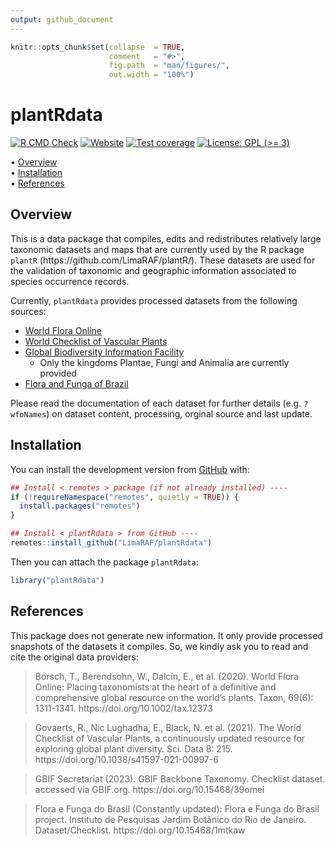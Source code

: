 ```yaml
---
output: github_document
---
```


<!-- README.md is generated from README.Rmd. Please edit that file -->


```r
knitr::opts_chunk$set(collapse  = TRUE,
                      comment   = "#>",
                      fig.path  = "man/figures/",
                      out.width = "100%")
```



plantRdata <!-- <img src="man/figures/package-sticker.png" align="right" style="float:right; height:120px;"/> -->
=========================================================

<!-- badges: start -->
<!-- [![CRAN status](https://www.r-pkg.org/badges/version/plantRdata)](https://CRAN.R-project.org/package=plantRdata) -->
[![R CMD Check](https://github.com/LimaRAF/plantRdata/actions/workflows/R-CMD-check.yaml/badge.svg)](https://github.com/LimaRAF/plantRdata/actions/workflows/R-CMD-check.yaml)
[![Website](https://github.com/LimaRAF/plantRdata/actions/workflows/pkgdown.yaml/badge.svg)](https://github.com/LimaRAF/plantRdata/actions/workflows/pkgdown.yaml)
[![Test coverage](https://github.com/LimaRAF/plantRdata/actions/workflows/test-coverage.yaml/badge.svg)](https://github.com/LimaRAF/plantRdata/actions/workflows/test-coverage.yaml)
<!-- [![codecov](https://codecov.io/gh/LimaRAF/plantRdata/branch/master/graph/badge.svg)](https://codecov.io/gh/LimaRAF/plantRdata) -->
[![License: GPL (>= 3)](https://img.shields.io/badge/License-GPL%20%28%3E%3D%203%29-blue.svg)](https://choosealicense.com/licenses/gpl-3.0/)
<!-- badges: end -->



<p align="left">
  • <a href="#overview">Overview</a><br>
  • <a href="#installation">Installation</a><br>
  • <a href="#references">References</a>
</p>



## Overview

This is a data package that compiles, edits and redistributes
relatively large taxonomic datasets and maps that are currently used
by the R package `plantR` (https://github.com/LimaRAF/plantR/). These
datasets are used for the validation of taxonomic and geographic
information associated to species occurrence records.

Currently, `plantRdata` provides processed datasets from the following
sources:

 * [World Flora Online](https://www.worldfloraonline.org/)
 * [World Checklist of Vascular Plants](https://powo.science.kew.org/)
 * [Global Biodiversity Information Facility](https://www.gbif.org/)
      * Only the kingdoms Plantae, Fungi and Animalia are currently provided
 * [Flora and Funga of Brazil](https://floradobrasil.jbrj.gov.br/consulta/)

Please read the documentation of each dataset for further details (e.g.
`?wfoNames`) on dataset content, processing, orginal source and last
update.

## Installation

You can install the development version from [GitHub](https://github.com/) with:

```r
## Install < remotes > package (if not already installed) ----
if (!requireNamespace("remotes", quietly = TRUE)) {
  install.packages("remotes")
}

## Install < plantRdata > from GitHub ----
remotes::install_github("LimaRAF/plantRdata")
```

Then you can attach the package `plantRdata`:

```r
library("plantRdata")
```

## References

This package does not generate new information. It only provide
processed snapshots of the datasets it compiles. So, we kindly ask you
to read and cite the original data providers:

> Borsch, T., Berendsohn, W., Dalcin, E., et al. (2020). World Flora
Online: Placing taxonomists at the heart of a definitive and
comprehensive global resource on the world’s plants. Taxon, 69(6):
1311-1341. https://doi.org/10.1002/tax.12373

> Govaerts, R., Nic Lughadha, E., Black, N. et al. (2021). The World
Checklist of Vascular Plants, a continuously updated resource for
exploring global plant diversity. Sci. Data 8: 215.
https://doi.org/10.1038/s41597-021-00997-6

> GBIF Secretariat (2023). GBIF Backbone Taxonomy. Checklist dataset.
accessed via GBIF.org. https://doi.org/10.15468/39omei

> Flora e Funga do Brasil (Constantly updated): Flora e Funga do Brasil project. Instituto de Pesquisas Jardim Botânico do Rio de Janeiro. Dataset/Checklist. https://doi.org/10.15468/1mtkaw